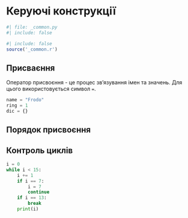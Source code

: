 # Керуючі конструкції

```python
#| file: _common.py
#| include: false
```

```r
#| include: false
source('_common.r')
```

## Присваєння
Оператор присвоєння - це процес зв'язування імен та значень. Для цього використовується символ `=`.
```python
name = "Frodo"
ring = 1
dic = {}
```

## Порядок присвоєння

## Контроль циклів

```python
i = 0
while i < 15:
    i += 1
    if i == 7:
        i = 7
        continue
    if i == 13:
        break
    print(i)
```
